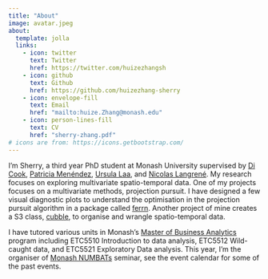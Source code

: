 ```yaml
---
title: "About"
image: avatar.jpeg
about: 
  template: jolla
  links: 
    - icon: twitter
      text: Twitter
      href: https://twitter.com/huizezhangsh
    - icon: github
      text: Github
      href: https://github.com/huizezhang-sherry
    - icon: envelope-fill
      text: Email
      href: "mailto:huize.Zhang@monash.edu"
    - icon: person-lines-fill
      text: CV
      href: "sherry-zhang.pdf"
# icons are from: https://icons.getbootstrap.com/
---
```


I'm Sherry, a third year PhD student at Monash University supervised by [Di Cook](http://dicook.org/), [Patricia Menéndez](https://www.patriciamenendez.com/), [Ursula Laa](https://uschilaa.github.io/), and [Nicolas Langrené](https://staff.uic.edu.cn/nicolaslangrene/en). My research focuses on exploring multivariate spatio-temporal data. One of my projects focuses on a multivariate methods, projection pursuit. I have designed a few visual diagnostic plots to understand the optimisation in the projection pursuit algorithm in a package called [ferrn](https://github.com/huizezhang-sherry/ferrn). Another project of mine creates a S3 class, [cubble](https://github.com/huizezhang-sherry/cubble), to organise and wrangle spatio-temporal data.

I have tutored various units in Monash's [Master of Business Analytics](https://www.monash.edu/study/courses/find-a-course/2021/business-analytics-b6022) program including ETC5510 Introduction to data analysis, ETC5512 Wild-caught data, and ETC5521 Exploratory Data analysis. This year, I'm the organiser of [Monash NUMBATs](https://numbat.space/) seminar, see the event calendar for some of the past events.
